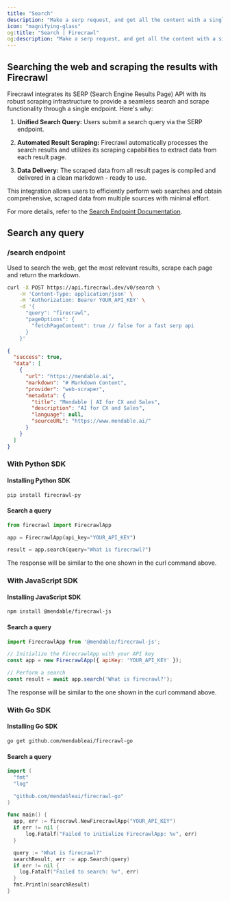 ```yaml
---
title: "Search"
description: "Make a serp request, and get all the content with a single API request"
icon: "magnifying-glass"
og:title: "Search | Firecrawl"
og:description: "Make a serp request, and get all the content with a single API request"
---
```


## Searching the web and scraping the results with Firecrawl

Firecrawl integrates its SERP (Search Engine Results Page) API with its robust scraping infrastructure to provide a seamless search and scrape functionality through a single endpoint. Here's why:

1. **Unified Search Query:**
   Users submit a search query via the SERP endpoint.

2. **Automated Result Scraping:**
   Firecrawl automatically processes the search results and utilizes its scraping capabilities to extract data from each result page.

3. **Data Delivery:**
   The scraped data from all result pages is compiled and delivered in a clean markdown - ready to use.

This integration allows users to efficiently perform web searches and obtain comprehensive, scraped data from multiple sources with minimal effort.

For more details, refer to the [Search Endpoint Documentation](https://docs.firecrawl.dev/api-reference/endpoint/search).

## Search any query

### /search endpoint

Used to search the web, get the most relevant results, scrape each page and return the markdown.

```bash
curl -X POST https://api.firecrawl.dev/v0/search \
    -H 'Content-Type: application/json' \
    -H 'Authorization: Bearer YOUR_API_KEY' \
    -d '{
      "query": "firecrawl",
      "pageOptions": {
        "fetchPageContent": true // false for a fast serp api
      }
    }'
```

```json
{
  "success": true,
  "data": [
    {
      "url": "https://mendable.ai",
      "markdown": "# Markdown Content",
      "provider": "web-scraper",
      "metadata": {
        "title": "Mendable | AI for CX and Sales",
        "description": "AI for CX and Sales",
        "language": null,
        "sourceURL": "https://www.mendable.ai/"
      }
    }
  ]
}
```

### With Python SDK

#### Installing Python SDK

```bash
pip install firecrawl-py
```

#### Search a query

```python
from firecrawl import FirecrawlApp

app = FirecrawlApp(api_key="YOUR_API_KEY")

result = app.search(query="What is firecrawl?")
```


The response will be similar to the one shown in the curl command above.

### With JavaScript SDK

#### Installing JavaScript SDK

```bash
npm install @mendable/firecrawl-js
```

#### Search a query

```javascript
import FirecrawlApp from '@mendable/firecrawl-js';

// Initialize the FirecrawlApp with your API key
const app = new FirecrawlApp({ apiKey: 'YOUR_API_KEY' });

// Perform a search
const result = await app.search('What is firecrawl?');
```

The response will be similar to the one shown in the curl command above.

### With Go SDK

#### Installing Go SDK

```bash
go get github.com/mendableai/firecrawl-go
```

#### Search a query

```go
import (
  "fmt"
  "log"

  "github.com/mendableai/firecrawl-go"
)

func main() {
  app, err := firecrawl.NewFirecrawlApp("YOUR_API_KEY")
  if err != nil {
      log.Fatalf("Failed to initialize FirecrawlApp: %v", err)
  }

  query := "What is firecrawl?"
  searchResult, err := app.Search(query)
  if err != nil {
    log.Fatalf("Failed to search: %v", err)
  }
  fmt.Println(searchResult)
}
```